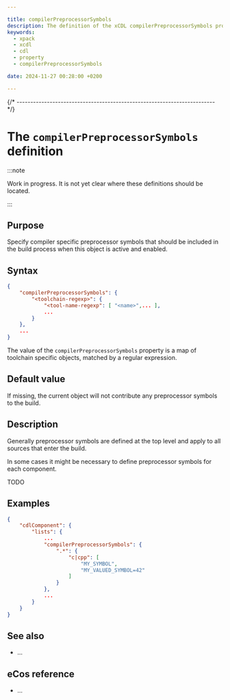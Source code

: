 ```yaml
---

title: compilerPreprocessorSymbols
description: The definition of the xCDL compilerPreprocessorSymbols property.
keywords:
  - xpack
  - xcdl
  - cdl
  - property
  - compilerPreprocessorSymbols

date: 2024-11-27 00:28:00 +0200

---
```



{/* ------------------------------------------------------------------------ */}

# The `compilerPreprocessorSymbols` definition

:::note

Work in progress. It is not yet clear where these definitions should be located.

:::

## Purpose

Specify compiler specific preprocessor symbols that should be included in the build process when this object is active and enabled.

## Syntax

```json {2}
{
    "compilerPreprocessorSymbols": {
        "<toolchain-regexp>": {
            "<tool-name-regexp": [ "<name>",... ],
            ...
        }
    },
    ...
}
```

The value of the `compilerPreprocessorSymbols` property is a map of toolchain specific objects, matched by a regular expression.

## Default value

If missing, the current object will not contribute any preprocessor symbols to the build.

## Description

Generally preprocessor symbols are defined at the top level and apply to all
sources that enter the build.

In some cases it might be necessary to define preprocessor symbols for each
component.

TODO

## Examples

```json {5}
{
    "cdlComponent": {
        "lists": {
            ...
            "compilerPreprocessorSymbols": {
                ".*": {
                    "c|cpp": [
                        "MY_SYMBOL",
                        "MY_VALUED_SYMBOL=42"
                    ]
                }
            },
            ...
        }
    }
}
```

## See also

- ...

## eCos reference

- ...
